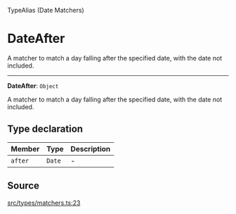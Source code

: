 <SectionTitle>TypeAlias (Date Matchers)</SectionTitle>

# DateAfter

<Description>
A matcher to match a day falling after the specified date, with the date not
included.
</Description>

---

<a id="undefined" name="undefined"></a>

<SignatureMemberIdentifier>**DateAfter**: `Object`</SignatureMemberIdentifier>

A matcher to match a day falling after the specified date, with the date not
included.

## Type declaration

| Member | Type | Description |
| :------ | :------ | :------ |
| `after` | `Date` | - |

## Source

[src/types/matchers.ts:23](https://github.com/gpbl/react-day-picker/blob/next/src/types/matchers.ts#L23)
